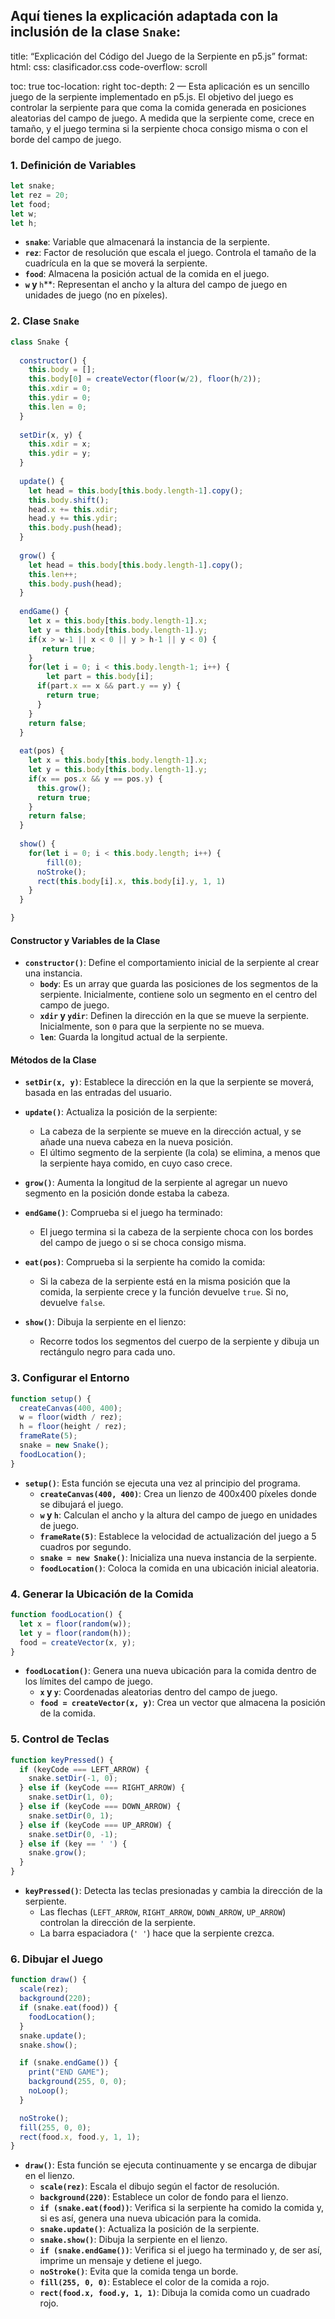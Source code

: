 Aquí tienes la explicación adaptada con la inclusión de la clase `Snake`:
---
title: "Explicación del Código del Juego de la Serpiente en p5.js"
format:
  html:
    css: clasificador.css
    code-overflow: scroll

toc: true
toc-location: right
toc-depth: 2
---
Esta aplicación es un sencillo juego de la serpiente implementado en p5.js. El objetivo del juego es controlar la serpiente para que coma la comida generada en posiciones aleatorias del campo de juego. A medida que la serpiente come, crece en tamaño, y el juego termina si la serpiente choca consigo misma o con el borde del campo de juego.

### 1. Definición de Variables

```javascript
let snake;
let rez = 20;
let food;
let w;
let h;
```

- **`snake`**: Variable que almacenará la instancia de la serpiente.
- **`rez`**: Factor de resolución que escala el juego. Controla el tamaño de la cuadrícula en la que se moverá la serpiente.
- **`food`**: Almacena la posición actual de la comida en el juego.
- **`w` y **`h`**: Representan el ancho y la altura del campo de juego en unidades de juego (no en píxeles).

### 2. Clase `Snake`

```javascript
class Snake {
  
  constructor() {
  	this.body = [];
    this.body[0] = createVector(floor(w/2), floor(h/2));
    this.xdir = 0;
    this.ydir = 0;
    this.len = 0;
  }
  
  setDir(x, y) {
  	this.xdir = x;
    this.ydir = y;
  }
  
  update() {
  	let head = this.body[this.body.length-1].copy();
    this.body.shift();
    head.x += this.xdir;
    head.y += this.ydir;
    this.body.push(head);
  }
  
  grow() {
  	let head = this.body[this.body.length-1].copy();
    this.len++;
    this.body.push(head);
  }
  
  endGame() {
  	let x = this.body[this.body.length-1].x;
    let y = this.body[this.body.length-1].y;
    if(x > w-1 || x < 0 || y > h-1 || y < 0) {
       return true;
    }
    for(let i = 0; i < this.body.length-1; i++) {
    	let part = this.body[i];
      if(part.x == x && part.y == y) {
      	return true;
      }
    }
    return false;
  }
  
  eat(pos) {
  	let x = this.body[this.body.length-1].x;
    let y = this.body[this.body.length-1].y;
    if(x == pos.x && y == pos.y) {
      this.grow();
      return true;
    }
    return false;
  }
  
  show() {
  	for(let i = 0; i < this.body.length; i++) {
    	fill(0);
      noStroke();
      rect(this.body[i].x, this.body[i].y, 1, 1)
    }
  }

}
```

#### Constructor y Variables de la Clase

- **`constructor()`**: Define el comportamiento inicial de la serpiente al crear una instancia.
  - **`body`**: Es un array que guarda las posiciones de los segmentos de la serpiente. Inicialmente, contiene solo un segmento en el centro del campo de juego.
  - **`xdir` y `ydir`**: Definen la dirección en la que se mueve la serpiente. Inicialmente, son `0` para que la serpiente no se mueva.
  - **`len`**: Guarda la longitud actual de la serpiente.

#### Métodos de la Clase

- **`setDir(x, y)`**: Establece la dirección en la que la serpiente se moverá, basada en las entradas del usuario.

- **`update()`**: Actualiza la posición de la serpiente:
  - La cabeza de la serpiente se mueve en la dirección actual, y se añade una nueva cabeza en la nueva posición.
  - El último segmento de la serpiente (la cola) se elimina, a menos que la serpiente haya comido, en cuyo caso crece.

- **`grow()`**: Aumenta la longitud de la serpiente al agregar un nuevo segmento en la posición donde estaba la cabeza.

- **`endGame()`**: Comprueba si el juego ha terminado:
  - El juego termina si la cabeza de la serpiente choca con los bordes del campo de juego o si se choca consigo misma.

- **`eat(pos)`**: Comprueba si la serpiente ha comido la comida:
  - Si la cabeza de la serpiente está en la misma posición que la comida, la serpiente crece y la función devuelve `true`. Si no, devuelve `false`.

- **`show()`**: Dibuja la serpiente en el lienzo:
  - Recorre todos los segmentos del cuerpo de la serpiente y dibuja un rectángulo negro para cada uno.

### 3. Configurar el Entorno

```javascript
function setup() {
  createCanvas(400, 400);
  w = floor(width / rez);
  h = floor(height / rez);
  frameRate(5);
  snake = new Snake();
  foodLocation();
}
```

- **`setup()`**: Esta función se ejecuta una vez al principio del programa.
  - **`createCanvas(400, 400)`**: Crea un lienzo de 400x400 píxeles donde se dibujará el juego.
  - **`w` y `h`**: Calculan el ancho y la altura del campo de juego en unidades de juego.
  - **`frameRate(5)`**: Establece la velocidad de actualización del juego a 5 cuadros por segundo.
  - **`snake = new Snake()`**: Inicializa una nueva instancia de la serpiente.
  - **`foodLocation()`**: Coloca la comida en una ubicación inicial aleatoria.

### 4. Generar la Ubicación de la Comida

```javascript
function foodLocation() {
  let x = floor(random(w));
  let y = floor(random(h));
  food = createVector(x, y);
}
```

- **`foodLocation()`**: Genera una nueva ubicación para la comida dentro de los límites del campo de juego.
  - **`x` y `y`**: Coordenadas aleatorias dentro del campo de juego.
  - **`food = createVector(x, y)`**: Crea un vector que almacena la posición de la comida.

### 5. Control de Teclas

```javascript
function keyPressed() {
  if (keyCode === LEFT_ARROW) {
    snake.setDir(-1, 0);
  } else if (keyCode === RIGHT_ARROW) {
    snake.setDir(1, 0);
  } else if (keyCode === DOWN_ARROW) {
    snake.setDir(0, 1);
  } else if (keyCode === UP_ARROW) {
    snake.setDir(0, -1);
  } else if (key == ' ') {
    snake.grow();
  }
}
```

- **`keyPressed()`**: Detecta las teclas presionadas y cambia la dirección de la serpiente.
  - Las flechas (`LEFT_ARROW`, `RIGHT_ARROW`, `DOWN_ARROW`, `UP_ARROW`) controlan la dirección de la serpiente.
  - La barra espaciadora (`' '`) hace que la serpiente crezca.

### 6. Dibujar el Juego

```javascript
function draw() {
  scale(rez);
  background(220);
  if (snake.eat(food)) {
    foodLocation();
  }
  snake.update();
  snake.show();

  if (snake.endGame()) {
    print("END GAME");
    background(255, 0, 0);
    noLoop();
  }

  noStroke();
  fill(255, 0, 0);
  rect(food.x, food.y, 1, 1);
}
```

- **`draw()`**: Esta función se ejecuta continuamente y se encarga de dibujar en el lienzo.
  - **`scale(rez)`**: Escala el dibujo según el factor de resolución.
  - **`background(220)`**: Establece un color de fondo para el lienzo.
  - **`if (snake.eat(food))`**: Verifica si la serpiente ha comido la comida y, si es así, genera una nueva ubicación para la comida.
  - **`snake.update()`**: Actualiza la posición de la serpiente.
  - **`snake.show()`**: Dibuja la serpiente en el lienzo.
  - **`if (snake.endGame())`**: Verifica si el juego ha terminado y, de ser así, imprime un mensaje y detiene el juego.
  - **`noStroke()`**: Evita que la comida tenga un borde.
  - **`fill(255, 0, 0)`**: Establece el color de la comida a rojo.
  - **`rect(food.x, food.y, 1, 1)`**: Dibuja la comida como un cuadrado rojo.
